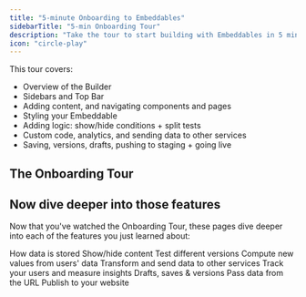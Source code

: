 ```yaml
---
title: "5-minute Onboarding to Embeddables"
sidebarTitle: "5-min Onboarding Tour"
description: "Take the tour to start building with Embeddables in 5 minutes"
icon: "circle-play"
---
```



This tour covers:

- Overview of the Builder
- Sidebars and Top Bar
- Adding content, and navigating components and pages
- Styling your Embeddable
- Adding logic: show/hide conditions + split tests
- Custom code, analytics, and sending data to other services
- Saving, versions, drafts, pushing to staging + going live

## The Onboarding Tour

<TellaVideo url="https://www.tella.tv/video/cm8ypi49v000q09ldasr78vvz/embed?b=0&title=0&a=1&loop=0&t=0&muted=0&wt=1" />


## Now dive deeper into those features

Now that you've watched the Onboarding Tour, these pages dive deeper into each of the features you just learned about:

<CardGroup cols={3}>
  <Card title="User Data" icon="database" href="/features/user-data">
    How data is stored
  </Card>
  <Card title="Conditions" icon="split" href="/features/conditions">
    Show/hide content 
  </Card>
  <Card title="Split Testing" icon="flask" href="/features/split-testing">
    Test different versions
  </Card>
  <Card title="Computed Fields" icon="brackets-curly" href="/features/computed-fields">
    Compute new values from users' data
  </Card>
  <Card title="Actions" icon="code" href="/features/actions">
    Transform and send data to other services
  </Card>
  <Card title="Analytics" icon="chart-line-up" href="/features/analytics">
    Track your users and measure insights
  </Card>
  <Card title="Version Control" icon="floppy-disk" href="/features/saving-and-version-control">
    Drafts, saves & versions
  </Card>
  <Card title="URL Params" icon="vial" href="/features/url-params">
    Pass data from the URL
  </Card>
  <Card title="Going live" icon="square-code" href="/features/publish-to-your-site">
    Publish to your website
  </Card>
</CardGroup>


